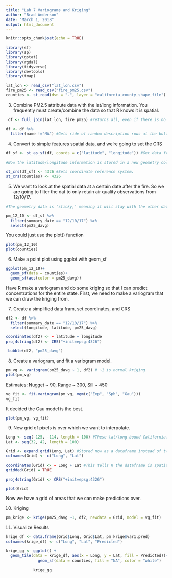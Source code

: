 ```yaml
---
title: "Lab 7 Variograms and Kriging"
author: "Brad Anderson"
date: "March 1, 2018"
output: html_document
---
```


```r
knitr::opts_chunk$set(echo = TRUE)
```

```r
library(sf)
library(sp)
library(gstat)
library(rgdal)
library(tidyverse)
library(devtools)
library(tmap)
```

```r

lat_lon <- read_csv("lat_lon.csv")
fire_pm25 <- read_csv("fire_pm25.csv")
counties <- st_read(dsn = ".", layer = "california_county_shape_file")

```

3. Combine PM2.5 attribute data with the lat/long information. You frequently must create/combine the data so that R knows it is spatial.

```r

 df <- full_join(lat_lon, fire_pm25) #returns all, even if there is no match

df <- df %>% 
  filter(name !="NA") #Gets ride of random description rows at the bottom. filter() is listwise deletion that gets rid of the entire row.

```

4. Convert to simple features spatial data, and we're going to set the CRS
```r
df_sf <- st_as_sf(df, coords = c("latitude", "longitude")) #Get data from df, then tell it which columns refer to the coordinates.
                  
#Now the latitude/longitude information is stored in a new geometry column.

st_crs(df_sf) <- 4326 #Sets coordinate reference system.
st_crs(counties) <- 4326
```

5. We want to look at the spatial data at a certain date after the fire. So we are going to filter the dat to only retain air quality observations from 12/10/17.

```r
#The geometry data is 'sticky,' meaning it will stay with the other data and we can kinda forget about it.

pm_12_10 <- df_sf %>% 
  filter(summary_date == "12/10/17") %>% 
  select(pm25_davg)
```

You could just use the plot() function
```r
plot(pm_12_10)
plot(counties)

```

6. Make a point plot using ggplot with geom_sf
```r

ggplot(pm_12_10)+
  geom_sf(data = counties)+
  geom_sf(aes(color = pm25_davg))

```

Have R make a variogram and do some kriging so that I can predict concentrations for the entire state. First, we need to make a variogram that we can draw the kriging from.

7. Create a simplified data fram, set coordinates, and CRS

```r

df2 <- df %>% 
  filter(summary_date == "12/10/17") %>% 
  select(longitude, latitude, pm25_davg)

coordinates(df2) <- ~ latitude + longitude
proj4string(df2) <- CRS("+init=epsg:4326")
```

```r
 bubble(df2, "pm25_davg")
```

8. Create a variogram, and fit a variogram model.
```r

pm_vg <- variogram(pm25_davg ~ 1, df2) # ~1 is normal kriging
plot(pm_vg)
```
Estimates: Nugget ~ 90, Range ~ 300, Sill ~ 450

```r

vg_fit <- fit.variogram(pm_vg, vgm(c("Exp", "Sph", "Gau")))
vg_fit

```
It decided the Gau model is the best.

```r
plot(pm_vg, vg_fit)
```

9. New grid of pixels is over which we want to interpolate.

```r

Long <- seq(-125, -114, length = 100) #These lat/long bound California.
Lat <- seq(32, 42, length = 100)

Grid <- expand.grid(Long, Lat) #Stored now as a dataframe instead of two seperate vectors.
colnames(Grid) <- c("Long", "Lat")

coordinates(Grid) <- ~ Long + Lat #This tells R the dataframe is spatial data.
gridded(Grid) = TRUE

proj4string(Grid) <- CRS("+init=epsg:4326")

plot(Grid)
```
Now we have a grid of areas that we can make predictions over.

10. Kriging
```r

pm_krige <- krige(pm25_davg ~1, df2, newdata = Grid, model = vg_fit)

```

11. Visualize Results
```r

krige_df <- data.frame(Grid$Long, Grid$Lat, pm_krige$var1.pred)
colnames(krige_df) <- c("Long", "Lat", "Predicted")

krige_gg <- ggplot() +
  geom_tile(data = krige_df, aes(x = Long, y = Lat, fill = Predicted))+
              geom_sf(data = counties, fill = "NA", color = "white")
            
            krige_gg

```

